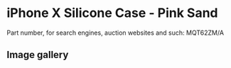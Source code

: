 # iPhone X Silicone Case - Pink Sand

Part number, for search engines, auction websites and such: MQT62ZM/A

## Image gallery

<div style={{ width: "768px" }}>
  <GalleryComponent
    images={[
      {
        original: "/everysource/MQT62",
        thumbnail: "/everypreview/MQT62",
      },
      {
        original: "/everysource/MQT62_AV1_SILVER",
        thumbnail: "/everypreview/MQT62_AV1_SILVER",
      },
      {
        original: "/everysource/MQT62_AV1_SPACE_GRAY",
        thumbnail: "/everypreview/MQT62_AV1_SPACE_GRAY",
      },
      {
        original: "/everysource/MQT62_AV2",
        thumbnail: "/everypreview/MQT62_AV2",
      }
    ]}
  />
</div>